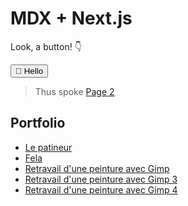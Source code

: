 # MDX + Next.js

Look, a button! 👇

<Button variant="rabbot">👋 Hello</Button>

> Thus spoke [Page 2](/page2)

## Portfolio

- [Le patineur](/patineur)
- [Fela](/fela)
- [Retravail d'une peinture avec Gimp](/peinture-gimp)
- [Retravail d'une peinture avec Gimp 3](/peinture-gimp-3)
- [Retravail d'une peinture avec Gimp 4](/peinture-gimp-4)
